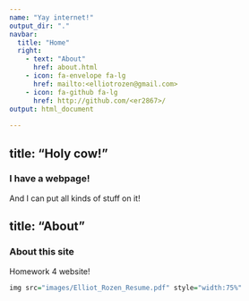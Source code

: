 ```yaml
---
name: "Yay internet!"
output_dir: "."
navbar:
  title: "Home"
  right:
    - text: "About"
      href: about.html
    - icon: fa-envelope fa-lg
      href: mailto:<elliotrozen@gmail.com>
    - icon: fa-github fa-lg
      href: http://github.com/<er2867>/
output: html_document
 
---
```

title: "Holy cow!"
---

### I have a webpage!

And I can put all kinds of stuff on it!

title: "About"
---

### About this site

Homework 4 website!
```r
img src="images/Elliot_Rozen_Resume.pdf" style="width:75%"
```

